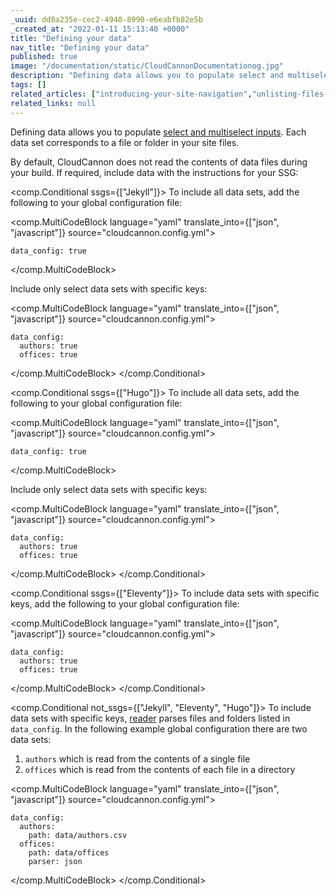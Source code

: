 ```yaml
---
_uuid: dd8a235e-cec2-4940-8990-e6eabfb82e5b
_created_at: "2022-01-11 15:13:40 +0000"
title: "Defining your data"
nav_title: "Defining your data"
published: true
image: "/documentation/static/CloudCannonDocumentationog.jpg"
description: "Defining data allows you to populate select and multiselect inputs. Each data set corresponds to a file or folder in your site files."
tags: []
related_articles: ["introducing-your-site-navigation","unlisting-files-in-a-collection","integrating-your-site","defining-more-ways-to-add-new-files"]
related_links: null
---
```

Defining data allows you to populate [select and multiselect inputs](/documentation/articles/using-select-inputs-to-edit-your-data). Each data set corresponds to a file or folder in your site files.

By default, CloudCannon does not read the contents of data files during your build. If required, include data with the instructions for your SSG:



<comp.Conditional ssgs={["Jekyll"]}>
  To include all data sets, add the following to your global configuration file:

  <comp.MultiCodeBlock language="yaml" translate_into={["json", "javascript"]} source="cloudcannon.config.yml">
  ```
  data_config: true
  ```
  </comp.MultiCodeBlock>

  Include only select data sets with specific keys:

  <comp.MultiCodeBlock language="yaml" translate_into={["json", "javascript"]} source="cloudcannon.config.yml">
  ```
  data_config:
    authors: true
    offices: true
  ```
  </comp.MultiCodeBlock>
</comp.Conditional>



<comp.Conditional ssgs={["Hugo"]}>
  To include all data sets, add the following to your global configuration file:

  <comp.MultiCodeBlock language="yaml" translate_into={["json", "javascript"]} source="cloudcannon.config.yml">
  ```
  data_config: true
  ```
  </comp.MultiCodeBlock>

  Include only select data sets with specific keys:

  <comp.MultiCodeBlock language="yaml" translate_into={["json", "javascript"]} source="cloudcannon.config.yml">
  ```
  data_config:
    authors: true
    offices: true
  ```
  </comp.MultiCodeBlock>
</comp.Conditional>



<comp.Conditional ssgs={["Eleventy"]}>
  To include data sets with specific keys, add the following to your global configuration file:

  <comp.MultiCodeBlock language="yaml" translate_into={["json", "javascript"]} source="cloudcannon.config.yml">
  ```
  data_config:
    authors: true
    offices: true
  ```
  </comp.MultiCodeBlock>
</comp.Conditional>



<comp.Conditional not_ssgs={["Jekyll", "Eleventy", "Hugo"]}>
  To include data sets with specific keys, [reader](https://github.com/CloudCannon/reader) parses files and folders listed in `data_config`. In the following 
  example global configuration there are two data sets:
  
  1. `authors` which is read from the contents of a single file
  1. `offices` which is read from the contents of each file in a directory

  <comp.MultiCodeBlock language="yaml" translate_into={["json", "javascript"]} source="cloudcannon.config.yml">
  ```
  data_config:
    authors:
      path: data/authors.csv
    offices:
      path: data/offices
      parser: json
  ```
  </comp.MultiCodeBlock>
</comp.Conditional>


